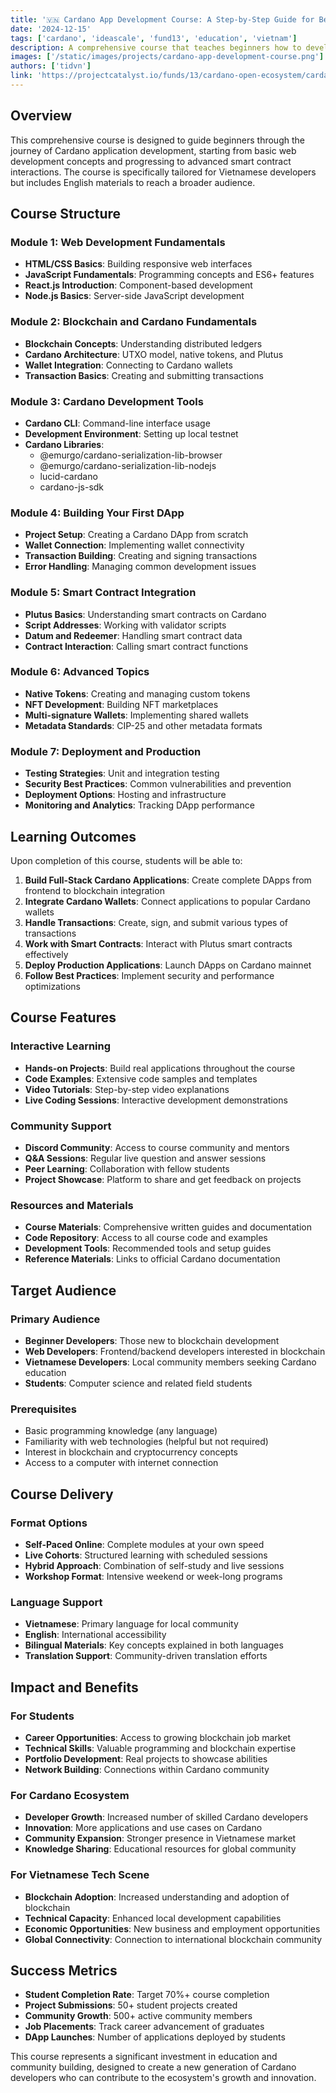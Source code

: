 ```yaml
---
title: '🇻🇳 Cardano App Development Course: A Step-by-Step Guide for Beginners - From basic Web development to use Cardano Libraries and interacting with Smart Contracts'
date: '2024-12-15'
tags: ['cardano', 'ideascale', 'fund13', 'education', 'vietnam']
description: A comprehensive course that teaches beginners how to develop applications on Cardano, from basic web development to advanced smart contract interactions.
images: ['/static/images/projects/cardano-app-development-course.png']
authors: ['tidvn']
link: 'https://projectcatalyst.io/funds/13/cardano-open-ecosystem/cardano-app-development-course-a-step-by-step-guide-for-beginners-from-basic-web-development-to-use-cardano-libraries-and-interacting-with-smart-contracts'
---
```


## Overview

This comprehensive course is designed to guide beginners through the journey of Cardano application development, starting from basic web development concepts and progressing to advanced smart contract interactions. The course is specifically tailored for Vietnamese developers but includes English materials to reach a broader audience.

## Course Structure

### Module 1: Web Development Fundamentals

- **HTML/CSS Basics**: Building responsive web interfaces
- **JavaScript Fundamentals**: Programming concepts and ES6+ features
- **React.js Introduction**: Component-based development
- **Node.js Basics**: Server-side JavaScript development

### Module 2: Blockchain and Cardano Fundamentals

- **Blockchain Concepts**: Understanding distributed ledgers
- **Cardano Architecture**: UTXO model, native tokens, and Plutus
- **Wallet Integration**: Connecting to Cardano wallets
- **Transaction Basics**: Creating and submitting transactions

### Module 3: Cardano Development Tools

- **Cardano CLI**: Command-line interface usage
- **Development Environment**: Setting up local testnet
- **Cardano Libraries**:
  - @emurgo/cardano-serialization-lib-browser
  - @emurgo/cardano-serialization-lib-nodejs
  - lucid-cardano
  - cardano-js-sdk

### Module 4: Building Your First DApp

- **Project Setup**: Creating a Cardano DApp from scratch
- **Wallet Connection**: Implementing wallet connectivity
- **Transaction Building**: Creating and signing transactions
- **Error Handling**: Managing common development issues

### Module 5: Smart Contract Integration

- **Plutus Basics**: Understanding smart contracts on Cardano
- **Script Addresses**: Working with validator scripts
- **Datum and Redeemer**: Handling smart contract data
- **Contract Interaction**: Calling smart contract functions

### Module 6: Advanced Topics

- **Native Tokens**: Creating and managing custom tokens
- **NFT Development**: Building NFT marketplaces
- **Multi-signature Wallets**: Implementing shared wallets
- **Metadata Standards**: CIP-25 and other metadata formats

### Module 7: Deployment and Production

- **Testing Strategies**: Unit and integration testing
- **Security Best Practices**: Common vulnerabilities and prevention
- **Deployment Options**: Hosting and infrastructure
- **Monitoring and Analytics**: Tracking DApp performance

## Learning Outcomes

Upon completion of this course, students will be able to:

1. **Build Full-Stack Cardano Applications**: Create complete DApps from frontend to blockchain integration
2. **Integrate Cardano Wallets**: Connect applications to popular Cardano wallets
3. **Handle Transactions**: Create, sign, and submit various types of transactions
4. **Work with Smart Contracts**: Interact with Plutus smart contracts effectively
5. **Deploy Production Applications**: Launch DApps on Cardano mainnet
6. **Follow Best Practices**: Implement security and performance optimizations

## Course Features

### Interactive Learning

- **Hands-on Projects**: Build real applications throughout the course
- **Code Examples**: Extensive code samples and templates
- **Video Tutorials**: Step-by-step video explanations
- **Live Coding Sessions**: Interactive development demonstrations

### Community Support

- **Discord Community**: Access to course community and mentors
- **Q&A Sessions**: Regular live question and answer sessions
- **Peer Learning**: Collaboration with fellow students
- **Project Showcase**: Platform to share and get feedback on projects

### Resources and Materials

- **Course Materials**: Comprehensive written guides and documentation
- **Code Repository**: Access to all course code and examples
- **Development Tools**: Recommended tools and setup guides
- **Reference Materials**: Links to official Cardano documentation

## Target Audience

### Primary Audience

- **Beginner Developers**: Those new to blockchain development
- **Web Developers**: Frontend/backend developers interested in blockchain
- **Vietnamese Developers**: Local community members seeking Cardano education
- **Students**: Computer science and related field students

### Prerequisites

- Basic programming knowledge (any language)
- Familiarity with web technologies (helpful but not required)
- Interest in blockchain and cryptocurrency concepts
- Access to a computer with internet connection

## Course Delivery

### Format Options

- **Self-Paced Online**: Complete modules at your own speed
- **Live Cohorts**: Structured learning with scheduled sessions
- **Hybrid Approach**: Combination of self-study and live sessions
- **Workshop Format**: Intensive weekend or week-long programs

### Language Support

- **Vietnamese**: Primary language for local community
- **English**: International accessibility
- **Bilingual Materials**: Key concepts explained in both languages
- **Translation Support**: Community-driven translation efforts

## Impact and Benefits

### For Students

- **Career Opportunities**: Access to growing blockchain job market
- **Technical Skills**: Valuable programming and blockchain expertise
- **Portfolio Development**: Real projects to showcase abilities
- **Network Building**: Connections within Cardano community

### For Cardano Ecosystem

- **Developer Growth**: Increased number of skilled Cardano developers
- **Innovation**: More applications and use cases on Cardano
- **Community Expansion**: Stronger presence in Vietnamese market
- **Knowledge Sharing**: Educational resources for global community

### For Vietnamese Tech Scene

- **Blockchain Adoption**: Increased understanding and adoption of blockchain
- **Technical Capacity**: Enhanced local development capabilities
- **Economic Opportunities**: New business and employment opportunities
- **Global Connectivity**: Connection to international blockchain community

## Success Metrics

- **Student Completion Rate**: Target 70%+ course completion
- **Project Submissions**: 50+ student projects created
- **Community Growth**: 500+ active community members
- **Job Placements**: Track career advancement of graduates
- **DApp Launches**: Number of applications deployed by students

This course represents a significant investment in education and community building, designed to create a new generation of Cardano developers who can contribute to the ecosystem's growth and innovation.
